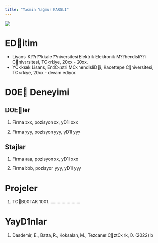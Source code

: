 ---
title: "Yasmin Yağmur KARSLI"
---


![](/assets/images/vesikalik.jpeg){fig-align="center"}

# EDitim

-   Lisans, K??r??kkale ??niversitesi Elektrik Elektronik M??hendisli??i
Cniversitesi, TC<rkiye, 20xx - 20xx.
-   YC<ksek Lisans, EndC<stri MC<hendisliDi, Hacettepe Cniversitesi, TC<rkiye, 20xx - devam ediyor.

# D0E Deneyimi

## D0Eler

1.  Firma xxx, pozisyon xx, yD1l xxx

2.  Firma yyy, pozisyon yyy, yD1l yyy

## Stajlar

1.  Firma aaa, pozisyon xx, yD1l xxx

2.  Firma bbb, pozisyon yyy, yD1l yyy

# Projeler

1.  TCBD0TAK 1001..........................

# YayD1nlar

1.  Dasdemir, E., Batta, R., Koksalan, M., Tezcaner CztC<rk, D. (2022) b
